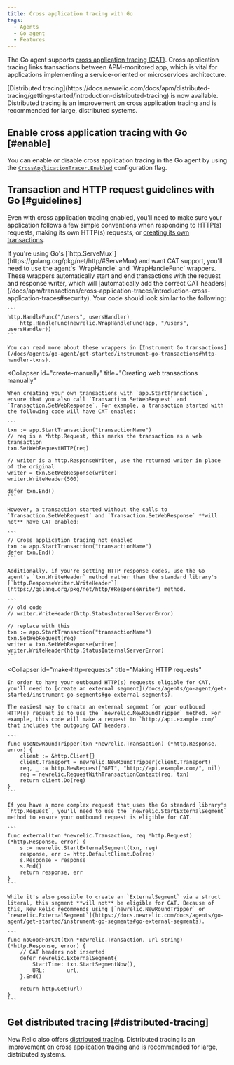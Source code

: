 ```yaml
---
title: Cross application tracing with Go
tags:
  - Agents
  - Go agent
  - Features
---
```


The Go agent supports [cross application tracing (CAT)](/docs/apm/transactions/cross-application-traces/introduction-cross-application-traces). Cross application tracing links transactions between APM-monitored app, which is vital for applications implementing a service-oriented or microservices architecture.

<Callout variant="important">
  [Distributed tracing](https://docs.newrelic.com/docs/apm/distributed-tracing/getting-started/introduction-distributed-tracing) is now available. Distributed tracing is an improvement on cross application tracing and is recommended for large, distributed systems.
</Callout>

## Enable cross application tracing with Go [#enable]

You can enable or disable cross application tracing in the Go agent by using the [`CrossApplicationTracer.Enabled`](/docs/agents/go-agent/instrumentation/go-agent-configuration#cross-tracer-enabled) configuration flag.

## Transaction and HTTP request guidelines with Go [#guidelines]

Even with cross application tracing enabled, you'll need to make sure your application follows a few simple conventions when responding to HTTP(s) requests, making its own HTTP(s) requests, or [creating its own transactions](/docs/agents/go-agent/get-started/instrument-go-transactions).

<CollapserGroup>
  <Collapser
    id="create-transactions"
    title="Creating transactions via http.ServeMux"
  >
    If you're using Go's [`http.ServeMux`](https://golang.org/pkg/net/http/#ServeMux) and want CAT support, you'll need to use the agent's `WrapHandle` and `WrapHandleFunc` wrappers. These wrappers automatically start and end transactions with the request and response writer, which will [automatically add the correct CAT headers](/docs/apm/transactions/cross-application-traces/introduction-cross-application-traces#security). Your code should look similar to the following:

    ```
    http.HandleFunc("/users", usersHandler)
        http.HandleFunc(newrelic.WrapHandleFunc(app, "/users", usersHandler))
    ```

    You can read more about these wrappers in [Instrument Go transactions](/docs/agents/go-agent/get-started/instrument-go-transactions#http-handler-txns).
  </Collapser>

  <Collapser
    id="create-manually"
    title="Creating web transactions manually"
  >
    When creating your own transactions with `app.StartTransaction`, ensure that you also call `Transaction.SetWebRequest` and `Transaction.SetWebResponse`. For example, a transaction started with the following code will have CAT enabled:

    ```
    txn := app.StartTransaction("transactionName")
    // req is a *http.Request, this marks the transaction as a web transaction
    txn.SetWebRequestHTTP(req)

    // writer is a http.ResponseWriter, use the returned writer in place of the original
    writer = txn.SetWebResponse(writer)
    writer.WriteHeader(500)

    defer txn.End()
    ```

    However, a transaction started without the calls to `Transaction.SetWebRequest` and `Transaction.SetWebResponse` **will not** have CAT enabled:

    ```
    // Cross application tracing not enabled
    txn := app.StartTransaction("transactionName")
    defer txn.End()
    ```

    Additionally, if you're setting HTTP response codes, use the Go agent's `txn.WriteHeader` method rather than the standard library's [`http.ResponseWriter.WriteHeader`](https://golang.org/pkg/net/http/#ResponseWriter) method.

    ```
    // old code
    // writer.WriteHeader(http.StatusInternalServerError)

    // replace with this
    txn := app.StartTransaction("transactionName")
    txn.SetWebRequest(req)
    writer = txn.SetWebResponse(writer)
    writer.WriteHeader(http.StatusInternalServerError)
    ```
  </Collapser>

  <Collapser
    id="make-http-requests"
    title="Making HTTP requests"
  >
    In order to have your outbound HTTP(s) requests eligible for CAT, you'll need to [create an external segment](/docs/agents/go-agent/get-started/instrument-go-segments#go-external-segments).

    The easiest way to create an external segment for your outbound HTTP(s) request is to use the `newrelic.NewRoundTripper` method. For example, this code will make a request to `http://api.example.com/` that includes the outgoing CAT headers.

    ```
    func useNewRoundTripper(txn *newrelic.Transaction) (*http.Response, error) {
        client := &http.Client{}
        client.Transport = newrelic.NewRoundTripper(client.Transport)
        req, _ := http.NewRequest("GET", "http://api.example.com/", nil)
        req = newrelic.RequestWithTransactionContext(req, txn)
        return client.Do(req)
    }
    ```

    If you have a more complex request that uses the Go standard library's `http.Request`, you'll need to use the `newrelic.StartExternalSegment` method to ensure your outbound request is eligible for CAT.

    ```
    func external(txn *newrelic.Transaction, req *http.Request) (*http.Response, error) {
        s := newrelic.StartExternalSegment(txn, req)
        response, err := http.DefaultClient.Do(req)
        s.Response = response
        s.End()
        return response, err
    }
    ```

    While it's also possible to create an `ExternalSegment` via a struct literal, this segment **will not** be eligible for CAT. Because of this, New Relic recommends using [`newrelic.NewRoundTripper` or `newrelic.ExternalSegment`](https://docs.newrelic.com/docs/agents/go-agent/get-started/instrument-go-segments#go-external-segments).

    ```
    func noGoodForCat(txn *newrelic.Transaction, url string) (*http.Response, error) {
        // CAT headers not inserted
        defer newrelic.ExternalSegment{
            StartTime: txn.StartSegmentNow(),
            URL:       url,
        }.End()

        return http.Get(url)
    }
    ```
  </Collapser>
</CollapserGroup>

## Get distributed tracing [#distributed-tracing]

New Relic also offers [distributed tracing](https://docs.newrelic.com/docs/apm/distributed-tracing/getting-started/introduction-distributed-tracing). Distributed tracing is an improvement on cross application tracing and is recommended for large, distributed systems.

